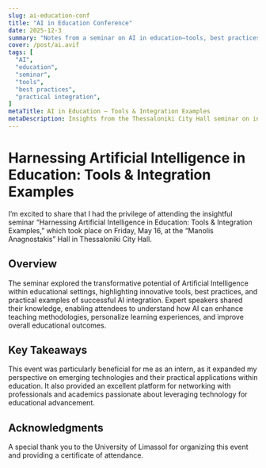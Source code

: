 ```yaml
---
slug: ai-education-conf
title: "AI in Education Conference"
date: 2025-12-3
summary: "Notes from a seminar on AI in education—tools, best practices, and practical integration takeaways."
cover: /post/ai.avif
tags: [
  "AI",
  "education",
  "seminar",
  "tools",
  "best practices",
  "practical integration",
]
metaTitle: AI in Education — Tools & Integration Examples
metaDescription: Insights from the Thessaloniki City Hall seminar on integrating AI into teaching and learning.
---
```


# Harnessing Artificial Intelligence in Education: Tools & Integration Examples

I’m excited to share that I had the privilege of attending the insightful seminar “Harnessing Artificial Intelligence in Education: Tools & Integration Examples,” which took place on Friday, May 16, at the “Manolis Anagnostakis” Hall in Thessaloniki City Hall.

## Overview

The seminar explored the transformative potential of Artificial Intelligence within educational settings, highlighting innovative tools, best practices, and practical examples of successful AI integration. Expert speakers shared their knowledge, enabling attendees to understand how AI can enhance teaching methodologies, personalize learning experiences, and improve overall educational outcomes.

## Key Takeaways

This event was particularly beneficial for me as an intern, as it expanded my perspective on emerging technologies and their practical applications within education. It also provided an excellent platform for networking with professionals and academics passionate about leveraging technology for educational advancement.

## Acknowledgments

A special thank you to the University of Limassol for organizing this event and providing a certificate of attendance.
